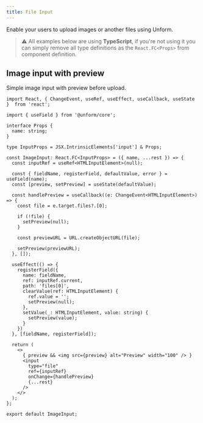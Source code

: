 ```yaml
---
title: File Input
---
```


Enable your users to upload images or another files using Unform.

> ⚠️ All examples below are using **TypeScript**, if you're not using it you can simply remove all type definitions as the `React.FC<Props>` from component definition.

## Image input with preview

Simple image input with preview before upload.

```tsx
import React, { ChangeEvent, useRef, useEffect, useCallback, useState }  from 'react';

import { useField } from '@unform/core';

interface Props {
  name: string;
}

type InputProps = JSX.IntrinsicElements['input'] & Props;

const ImageInput: React.FC<InputProps> = ({ name, ...rest }) => {
  const inputRef = useRef<HTMLInputElement>(null);

  const { fieldName, registerField, defaultValue, error } = useField(name);
  const [preview, setPreview] = useState(defaultValue);

  const handlePreview = useCallback((e: ChangeEvent<HTMLInputElement>) => {
    const file = e.target.files?.[0];

    if (!file) {
      setPreview(null);
    }

    const previewURL = URL.createObjectURL(file);

    setPreview(previewURL);
  }, []);

  useEffect(() => {
    registerField({
      name: fieldName,
      ref: inputRef.current,
      path: 'files[0]',
      clearValue(ref: HTMLInputElement) {
        ref.value = '';
        setPreview(null);
      },
      setValue(_: HTMLInputElement, value: string) {
        setPreview(value);
      }
    })
  }, [fieldName, registerField]);

  return (
    <>
      { preview && <img src={preview} alt="Preview" width="100" /> }
      <input
        type="file"
        ref={inputRef}
        onChange={handlePreview}
        {...rest}
      />
    </>
  );
};

export default ImageInput;
```
